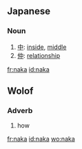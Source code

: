 ==Japanese==

===Noun===
{{ja-noun|r|hira=なか}}

#[[中]]: [[inside]], [[middle]]
#[[仲]]: [[relationship]]

[[fr:naka]]
[[id:naka]]

==Wolof==

===Adverb===
{{head|wo|adverb}}

# how

[[fr:naka]]
[[id:naka]]
[[wo:naka]]
